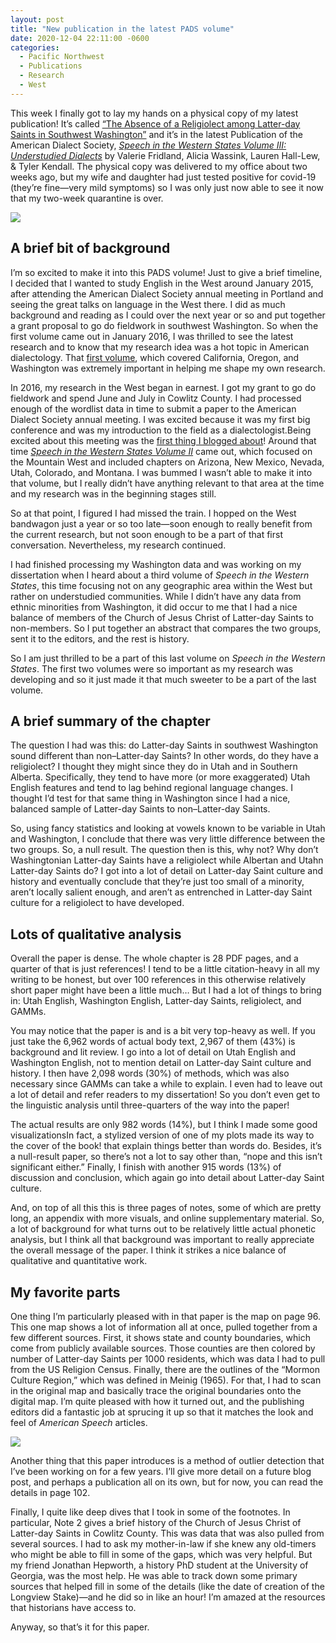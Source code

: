 ```yaml
---
layout: post
title: "New publication in the latest PADS volume"
date: 2020-12-04 22:11:00 -0600
categories:
  - Pacific Northwest
  - Publications
  - Research
  - West
---
```


This week I finally got to lay my hands on a physical copy of my latest publication! It's called ["The Absence of a Religiolect among Latter-day Saints in Southwest Washington"](https://read.dukeupress.edu/pads/article/105/1/95/167300/6-The-Absence-of-a-Religiolect-Among-Latter-Day) and it's in the latest Publication of the American Dialect Society, [*Speech in the Western States Volume III: Understudied Dialects*](https://read.dukeupress.edu/pads/issue/105/1) by Valerie Fridland, Alicia Wassink, Lauren Hall-Lew, & Tyler Kendall. The physical copy was delivered to my office about two weeks ago, but my wife and daughter had just tested positive for covid-19 (they're fine---very mild symptoms) so I was only just now able to see it now that my two-week quarantine is over. 

![](pads_chapter.JPG)

## A brief bit of background

I'm so excited to make it into this PADS volume! Just to give a brief timeline, I decided that I wanted to study English in the West around January 2015, after attending the American Dialect Society annual meeting in Portland and seeing the great talks on language in the West there. I did as much background and reading as I could over the next year or so and put together a grant proposal to go do fieldwork in southwest Washington. So when the first volume came out in January 2016, I was thrilled to see the latest research and to know that my research idea was a hot topic in American dialectology. That [first volume](https://read.dukeupress.edu/pads/issue/101/1), which covered California, Oregon, and Washington was extremely important in helping me shape my own research.

In 2016, my research in the West began in earnest. I got my grant to go do fieldwork and spend June and July in Cowlitz County. I had processed enough of the wordlist data in time to submit a paper to the American Dialect Society annual meeting. I was excited because it was my first big conference and was my introduction to the field as a dialectologist.[Being excited about this meeting was the [first thing I blogged about](/blog/ads-meeting)!]{.aside} Around that time [*Speech in the Western States Volume II*](https://read.dukeupress.edu/pads/issue/102/1) came out, which focused on the Mountain West and included chapters on Arizona, New Mexico, Nevada, Utah, Colorado, and Montana. I was bummed I wasn't able to make it into that volume, but I really didn't have anything relevant to that area at the time and my research was in the beginning stages still. 

So at that point, I figured I had missed the train. I hopped on the West bandwagon just a year or so too late---soon enough to really benefit from the current research, but not soon enough to be a part of that first conversation. Nevertheless, my research continued. 

I had finished processing my Washington data and was working on my dissertation when I heard about a third volume of *Speech in the Western States*, this time focusing not on any geographic area within the West but rather on understudied communities. While I didn't have any data from ethnic minorities from Washington, it did occur to me that I had a nice balance of members of the Church of Jesus Christ of Latter-day Saints to non-members. So I put together an abstract that compares the two groups, sent it to the editors, and the rest is history. 

So I am just thrilled to be a part of this last volume on *Speech in the Western States*. The first two volumes were so important as my research was developing and so it just made it that much sweeter to be a part of the last volume. 

## A brief summary of the chapter

The question I had was this: do Latter-day Saints in southwest Washington sound different than non--Latter-day Saints? In other words, do they have a religiolect? I thought they might since they do in Utah and in Southern Alberta. Specifically, they tend to have more (or more exaggerated) Utah English features and tend to lag behind regional language changes. I thought I'd test for that same thing in Washington since I had a nice, balanced sample of Latter-day Saints to non--Latter-day Saints.

So, using fancy statistics and looking at vowels known to be variable in Utah and Washington, I conclude that there was very little difference between the two groups. So, a null result. The question then is this, why not? Why don't Washingtonian Latter-day Saints have a religiolect while Albertan and Utahn Latter-day Saints do? I got into a lot of detail on Latter-day Saint culture and history and eventually conclude that they're just too small of a minority, aren't locally salient enough, and aren't as entrenched in Latter-day Saint culture for a religiolect to have developed. 

## Lots of qualitative analysis

Overall the paper is dense. The whole chapter is 28 PDF pages, and a quarter of that is just references! I tend to be a little citation-heavy in all my writing to be honest, but over 100 references in this otherwise relatively short paper might have been a little much… But I had a lot of things to bring in: Utah English, Washington English, Latter-day Saints, religiolect, and GAMMs. 

You may notice that the paper is and is a bit very top-heavy as well. If you just take the 6,962 words of actual body text, 2,967 of them (43%) is background and lit review. I go into a lot of detail on Utah English and Washington English, not to mention detail on Latter-day Saint culture and history. I then have 2,098 words (30%) of methods, which was also necessary since GAMMs can take a while to explain. I even had to leave out a lot of detail and refer readers to my dissertation! So you don't even get to the linguistic analysis until three-quarters of the way into the paper! 

The actual results are only 982 words (14%), but I think I made some good visualizations[In fact, a stylized version of one of my plots made its way to the cover of the book!]{.aside} that explain things better than words do. Besides, it's a null-result paper, so there's not a lot to say other than, "nope and this isn't significant either." Finally, I finish with another 915 words (13%) of discussion and conclusion, which again go into detail about Latter-day Saint culture.

And, on top of all this this is three pages of notes, some of which are pretty long, an appendix with more visuals, and online supplementary material. So, a lot of background for what turns out to be relatively little actual phonetic analysis, but I think all that background was important to really appreciate the overall message of the paper. I think it strikes a nice balance of qualitative and quantitative work.

## My favorite parts

One thing I'm particularly pleased with in that paper is the map on page 96. This one map shows a lot of information all at once, pulled together from a few different sources. First, it shows state and county boundaries, which come from publicly available sources. Those counties are then colored by number of Latter-day Saints per 1000 residents, which was data I had to pull from the US Religion Census. Finally, there are the outlines of the "Mormon Culture Region," which was defined in Meinig (1965). For that, I had to scan in the original map and basically trace the original boundaries onto the digital map. I'm quite pleased with how it turned out, and the publishing editors did a fantastic job at sprucing it up so that it matches the look and feel of *American Speech* articles.

![](figure6-1.png)

Another thing that this paper introduces is a method of outlier detection that I've been working on for a few years. I'll give more detail on a future blog post, and perhaps a publication all on its own, but for now, you can read the details in page 102. 

Finally, I quite like deep dives that I took in some of the footnotes. In particular, Note 2 gives a brief history of the Church of Jesus Christ of Latter-day Saints in Cowlitz County. This was data that was also pulled from several sources. I had to ask my mother-in-law if she knew any old-timers who might be able to fill in some of the gaps, which was very helpful. But my friend Jonathan Hepworth, a history PhD student at the University of Georgia, was the most help. He was able to track down some primary sources that helped fill in some of the details (like the date of creation of the Longview Stake)---and he did so in like an hour! I'm amazed at the resources that historians have access to. 

Anyway, so that's it for this paper. 